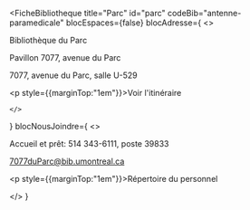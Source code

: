 
<FicheBibliotheque
  title="Parc"
  id="parc"
  codeBib="antenne-paramedicale"
  blocEspaces={false}
  blocAdresse={
    <>
      <p>Bibliothèque du Parc</p>
      <p>Pavillon 7077, avenue du Parc</p>
      <p>7077, avenue du Parc, salle U-529</p>
      <p style={{marginTop:"1em"}}><Link to="https://www.google.com/maps/place/7077+Park+Ave,+Montreal,+QC+H3N+1X7,+Canada/@45.529968,-73.620079,15z/data=!4m6!3m5!1s0x4cc9190c5700fc5d:0x866f7fddd5daea6b!8m2!3d45.5299681!4d-73.6200789!16s%2Fg%2F11csh49b37?hl=en&entry=ttu&g_ep=EgoyMDI1MDQxNC4xIKXMDSoASAFQAw%3D%3D" Icon={ArrowSquareOutIcon}>Voir l'itinéraire</Link></p>
      
    </>
  }
  blocNousJoindre={
    <>
      <p>Accueil et prêt: 514 343-6111, poste 39833</p>
      <p><Link to="mailto7077duParc@bib.umontreal.ca">7077duParc@bib.umontreal.ca</Link></p>
      <p style={{marginTop:"1em"}}><Link to="../nous-joindre/notre-equipe" Icon>Répertoire du personnel</Link></p>
    </>
  }
>

</FicheBibliotheque>